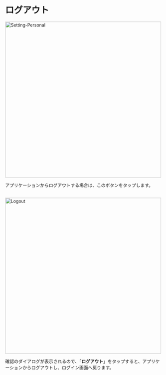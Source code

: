 # ログアウト

<Image src="/assets/setting/setting-personal.png" alt="Setting-Personal" height="500" />

アプリケーションからログアウトする場合は、このボタンをタップします。<br></br>

<Image src="/assets/logout/logout.png" alt="Logout" height="500" />

確認のダイアログが表示されるので、「**ログアウト**」をタップすると、アプリケーションからログアウトし、ログイン画面へ戻ります。
